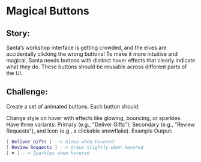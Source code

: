 # Magical Buttons

## Story:

Santa’s workshop interface is getting crowded, and the elves are accidentally clicking the wrong buttons! To make it more intuitive and magical, Santa needs buttons with distinct hover effects that clearly indicate what they do. These buttons should be reusable across different parts of the UI.

## Challenge:

Create a set of animated buttons. Each button should:

Change style on hover with effects like glowing, bouncing, or sparkles.
Have three variants: Primary (e.g., "Deliver Gifts"), Secondary (e.g., "Review Requests"), and Icon (e.g., a clickable snowflake).
Example Output:

```lua
[ Deliver Gifts ] --> Glows when hovered  
[ Review Requests ] --> Grows slightly when hovered  
[ ❄️ ] --> Sparkles when hovered  
```